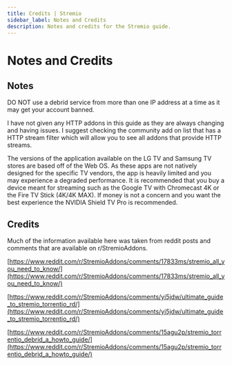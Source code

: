 ```yaml
---
title: Credits | Stremio
sidebar_label: Notes and Credits
description: Notes and credits for the Stremio guide.
---
```

# Notes and Credits

## Notes

DO NOT use a debrid service from more than one IP address at a time as it may get your account banned.

I have not given any HTTP addons in this guide as they are always changing and having issues. I suggest checking the community add on list that has a HTTP stream filter which will allow you to see all addons that provide HTTP streams. 

The versions of the application available on the LG TV and Samsung TV stores are based off of the Web OS. As these apps are not natively designed for the specific TV vendors, the app is heavily limited and you may experience a degraded performance. It is recommended that you buy a device meant for streaming such as the Google TV with Chromecast 4K or the Fire TV Stick (4K/4K MAX). If money is not a concern and you want the best experience the NVIDIA Shield TV Pro is recommended. 

## Credits

Much of the information available here was taken from reddit posts and comments that are available on r/StremioAddons. 

[https://www.reddit.com/r/StremioAddons/comments/17833ms/stremio_all_you_need_to_know/](https://www.reddit.com/r/StremioAddons/comments/17833ms/stremio_all_you_need_to_know/)

[https://www.reddit.com/r/StremioAddons/comments/yi5jdw/ultimate_guide_to_stremio_torrentio_rd/](https://www.reddit.com/r/StremioAddons/comments/yi5jdw/ultimate_guide_to_stremio_torrentio_rd/)

[https://www.reddit.com/r/StremioAddons/comments/15agu2p/stremio_torrentio_debrid_a_howto_guide/](https://www.reddit.com/r/StremioAddons/comments/15agu2p/stremio_torrentio_debrid_a_howto_guide/)